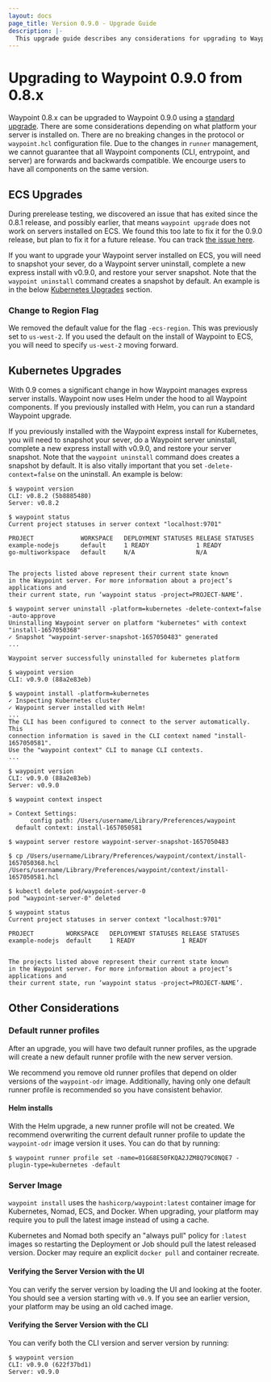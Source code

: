 ```yaml
---
layout: docs
page_title: Version 0.9.0 - Upgrade Guide
description: |-
  This upgrade guide describes any considerations for upgrading to Waypoint 0.9.0.
---
```


# Upgrading to Waypoint 0.9.0 from 0.8.x

Waypoint 0.8.x can be upgraded to Waypoint 0.9.0 using a [standard upgrade](/docs/upgrading#standard-upgrade).
There are some considerations depending on what platform your server is installed on.
There are no breaking changes in the protocol or `waypoint.hcl` configuration file.
Due to the changes in `runner` management, we cannot guarantee that all Waypoint
components (CLI, entrypoint, and server) are forwards and backwards
compatible. We encourge users to have all components on the same version.

## ECS Upgrades

During prerelease testing, we discovered an issue that has exited since the 0.8.1
release, and possibly earlier, that means `waypoint upgrade` does not work on
servers installed on ECS. We found this too late to fix it for the 0.9.0 release,
but plan to fix it for a future release. You can track [the issue here](https://github.com/hashicorp/waypoint/issues/3527).

If you want to upgrade your Waypoint server installed on ECS, you will need to
snapshot your sever, do a Waypoint server uninstall, complete a new express
install with v0.9.0, and restore your server snapshot. Note that the
`waypoint uninstall` command creates a snapshot by default.
An example is in the below [Kubernetes Upgrades](#kubernetes-upgrades) section.

### Change to Region Flag

We removed the default value for the flag `-ecs-region`. This was previously set
to `us-west-2`. If you used the default on the install of Waypoint to ECS, you will
need to specify `us-west-2` moving forward.

## Kubernetes Upgrades

With 0.9 comes a significant change in how Waypoint manages express server installs.
Waypoint now uses Helm under the hood to all Waypoint components. If you previously
installed with Helm, you can run a standard Waypoint upgrade.

If you previously installed with the Waypoint express install for Kubernetes,
you will need to snapshot your sever, do a Waypoint server uninstall, complete a
new express install with v0.9.0, and restore your server snapshot. Note that the
`waypoint uninstall` command does creates a snapshot by default. It is also vitally
important that you set `-delete-context=false` on the uninstall.
An example is below:

```shell-session
$ waypoint version
CLI: v0.8.2 (5b8885480)
Server: v0.8.2

$ waypoint status
Current project statuses in server context "localhost:9701"

PROJECT          	WORKSPACE	DEPLOYMENT STATUSES	RELEASE STATUSES
example-nodejs   	default  	1 READY            	1 READY
go-multiworkspace	default  	N/A                	N/A


The projects listed above represent their current state known
in the Waypoint server. For more information about a project’s applications and
their current state, run ‘waypoint status -project=PROJECT-NAME’.

$ waypoint server uninstall -platform=kubernetes -delete-context=false -auto-approve
Uninstalling Waypoint server on platform "kubernetes" with context "install-1657050368"
✓ Snapshot "waypoint-server-snapshot-1657050483" generated
...

Waypoint server successfully uninstalled for kubernetes platform

$ waypoint version
CLI: v0.9.0 (88a2e83eb)

$ waypoint install -platform=kubernetes
✓ Inspecting Kubernetes cluster
✓ Waypoint server installed with Helm!
...
The CLI has been configured to connect to the server automatically. This
connection information is saved in the CLI context named "install-1657050581".
Use the "waypoint context" CLI to manage CLI contexts.
...

$ waypoint version
CLI: v0.9.0 (88a2e83eb)
Server: v0.9.0

$ waypoint context inspect

» Context Settings:
      config path: /Users/username/Library/Preferences/waypoint
  default context: install-1657050581

$ waypoint server restore waypoint-server-snapshot-1657050483
  
$ cp /Users/username/Library/Preferences/waypoint/context/install-1657050368.hcl /Users/username/Library/Preferences/waypoint/context/install-1657050581.hcl 

$ kubectl delete pod/waypoint-server-0
pod "waypoint-server-0" deleted

$ waypoint status
Current project statuses in server context "localhost:9701"

PROJECT       	WORKSPACE	DEPLOYMENT STATUSES	RELEASE STATUSES
example-nodejs	default  	1 READY            	1 READY


The projects listed above represent their current state known
in the Waypoint server. For more information about a project’s applications and
their current state, run ‘waypoint status -project=PROJECT-NAME’.
```

## Other Considerations

### Default runner profiles

After an upgrade, you will have two default runner profiles, as the upgrade
will create a new default runner profile with the new server version.

We recommend you remove old runner profiles that depend on older versions of
the `waypoint-odr` image. Additionally, having only one default runner profile
is recommended so you have consistent behavior.

#### Helm installs

With the Helm upgrade, a new runner profile will not be created. We recommend
overwriting the current default runner profile to update the `waypoint-odr`
image version it uses. You can do that by running:

```shell-session
$ waypoint runner profile set -name=01G68E50FKQA2JZM8Q79C0NQE7 -plugin-type=kubernetes -default
```

### Server Image

`waypoint install` uses the `hashicorp/waypoint:latest` container image for
Kubernetes, Nomad, ECS, and Docker. When upgrading, your platform may require
you to pull the latest image instead of using a cache.

Kubernetes and Nomad both specify an "always pull" policy for `:latest` images
so restarting the Deployment or Job should pull the latest released version.
Docker may require an explicit `docker pull` and container recreate.

#### Verifying the Server Version with the UI

You can verify the server version by loading the UI and looking at the footer.
You should see a version starting with `v0.9`. If you see an earlier version,
your platform may be using an old cached image.

#### Verifying the Server Version with the CLI

You can verify both the CLI version and server version by running:

```shell-session
$ waypoint version
CLI: v0.9.0 (622f37bd1)
Server: v0.9.0
```
